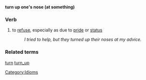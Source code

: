 '''turn up one's nose (at something)'''
===Verb===
# to [[refuse]], especially as due to [[pride]] or [[status]]
#:''I tried to help, but they turned up their noses at my advice.''

===Related terms===
[[turn]] [[turn_up]]

[[Category:Idioms]]